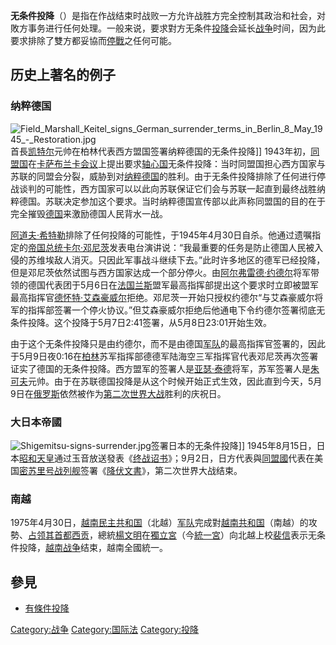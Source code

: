 {{unreferenced|time=2011-2-4}}

'''无条件投降'''（{{lang-en|unconditional surrender}}）是指在作战结束时战败一方允许战胜方完全控制其政治和社会，对敗方事务进行任何处理。一般来说，要求對方无条件[[投降|投降]]会延长[[战争|战争]]时间，因为此要求排除了雙方都妥協而[[停戰|停戰]]之任何可能。

==历史上著名的例子==
===纳粹德国===
[[File:Field_Marshall_Keitel_signs_German_surrender_terms_in_Berlin_8_May_1945_-_Restoration.jpg|thumb]]首長[[威廉·凯特尔|凯特尔]]元帅在柏林代表西方盟国签署纳粹德国的无条件投降]]
1943年初，[[同盟国|同盟国]]在[[卡萨布兰卡会议|卡萨布兰卡会议]]上提出要求[[轴心国|轴心国]]无条件投降：当时同盟国担心西方国家与苏联的同盟会分裂，威胁到对[[纳粹德国|纳粹德国]]的胜利。由于无条件投降排除了任何进行停战谈判的可能性，西方国家可以以此向苏联保证它们会与苏联一起直到最终战胜纳粹德国。苏联决定参加这个要求。当时纳粹德国宣传部以此声称同盟国的目的在于完全摧毁[[德国|德国]]来激励德国人民背水一战。

[[阿道夫·希特勒|阿道夫·希特勒]]排除了任何投降的可能性，于1945年4月30日自杀。他通过遗嘱指定的[[帝国总统|帝国总统]][[卡尔·邓尼茨|卡尔·邓尼茨]]发表电台演讲说：“我最重要的任务是防止德国人民被入侵的苏维埃敌人消灭。只因此军事战斗继续下去。”此时许多地区的德军已经投降，但是邓尼茨依然试图与西方国家达成一个部分停火。由[[阿尔弗雷德·约德尔|阿尔弗雷德·约德尔]]将军带领的德国代表团于5月6日在[[法国|法国]][[兰斯|兰斯]]盟军最高指挥部提出这个要求时立即被盟军最高指挥官[[德怀特·艾森豪威尔|德怀特·艾森豪威尔]]拒绝。邓尼茨一开始只授权约德尔“与艾森豪威尔将军的指挥部签署一个停火协议。”但艾森豪威尔拒绝后他通电下令约德尔签署彻底无条件投降。这个投降于5月7日2:41签署，从5月8日23:01开始生效。

由于这个无条件投降只是由约德尔，而不是由德国[[军队|军队]]的最高指挥官签署的，因此于5月9日夜0:16在[[柏林|柏林]]苏军指挥部德德军陆海空三军指挥官代表邓尼茨再次签署证实了德国的无条件投降。西方盟军的签署人是[[亚瑟·泰德|亚瑟·泰德]]将军，苏军签署人是[[朱可夫|朱可夫]]元帅。由于在苏联德国投降是从这个时候开始正式生效，因此直到今天，5月9日在[[俄罗斯|俄罗斯]]依然被作为[[第二次世界大战|第二次世界大战]]胜利的庆祝日。

===大日本帝國===
{{main|日本投降}}
[[File:Shigemitsu-signs-surrender.jpg|thumb]]签署日本的无条件投降]]
1945年8月15日，日本[[昭和天皇|昭和天皇]]通过玉音放送發表《[[终战诏书|终战诏书]]》；9月2日，日方代表與[[同盟國_(第二次世界大戰)|同盟國]]代表在美国[[密蘇里號戰艦_(BB-63)|密苏里号]][[战列舰|战列舰]]签署《[[降伏文書|降伏文書]]》，第二次世界大战结束。

===南越===
1975年4月30日，[[越南民主共和国|越南民主共和国]]（北越）[[越南人民軍|军队]]完成對[[越南共和国|越南共和国]]（南越）的攻勢、[[430事件|占领其首都西贡]]，總統[[楊文明|楊文明]]在[[獨立宮|獨立宮]]（今[[統一宮|統一宮]]）向北越上校[[裴信|裴信]]表示无条件投降，[[越南战争|越南战争]]结束，越南全國統一。

==參見==
*[[有條件投降|有條件投降]]

[[Category:战争|Category:战争]]
[[Category:国际法|Category:国际法]]
[[Category:投降|Category:投降]]